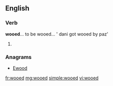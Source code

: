 ==English==
 
===Verb===
'''wooed'''... to be wooed... ' dani got wooed by paz'

# {{past of|[[woo]]}}

===Anagrams===
* [[Ewood#English|Ewood]]

[[fr:wooed]]
[[mg:wooed]]
[[simple:wooed]]
[[vi:wooed]]
